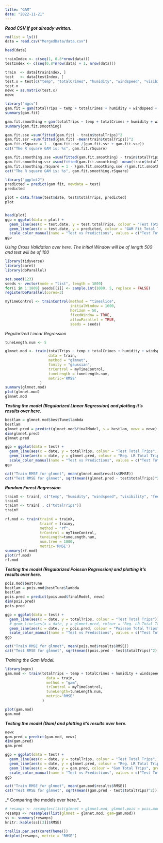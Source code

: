 ```yaml
---
title: "GAM"
date: "2022-11-21"
---
```


***Read CSV if got already written.***
```r
rm(list = ls())
data = read.csv("MergedData/data.csv")
```

```r
head(data)

trainIndex <- c(seq(1, 0.8*nrow(data)))
testIndex <- c(seq(0.8*nrow(data) + 1, nrow(data)))

train  <- data[trainIndex, ]
test   <- data[testIndex, ]
test.x = test[c("temp", "totalCrimes", "humidity", "windspeed", "visibility", "feelslike", "uvindex")]
test.x
newx = as.matrix(test.x)
newx
```

```r
library("mgcv")
gam.fit = gam(totalTrips ~ temp + totalCrimes + humidity + windspeed + visibility + feelslike + uvindex, data = train)
summary(gam.fit)

gam.fit.smoothing = gam(totalTrips ~ temp + totalCrimes + humidity + windspeed + visibility + feelslike + uvindex, data = train)
summary(gam.fit.smoothing)
```

```r
gam.fit.sse =sum(fitted(gam.fit) - train$totalTrips)^2
gam.fit.ssr =sum(fitted(gam.fit) -mean(train$totalTrips))^2
gam.fit.rSquare = 1 - (gam.fit.sse /(gam.fit.ssr + gam.fit.sse))
cat("The R square GAM is: %s", gam.fit.rSquare)

gam.fit.smoothing.sse =sum(fitted(gam.fit.smoothing) - train$totalTrips)^2
gam.fit.smoothing.ssr =sum(fitted(gam.fit.smoothing) -mean(train$totalTrips))^2
gam.fit.smoothing.rSquare = 1 - (gam.fit.smoothing.sse /(gam.fit.smoothing.ssr + gam.fit.smoothing.sse))
cat("The R square GAM is: %s", gam.fit.smoothing.rSquare)
```

```r
library("ggplot2")
predicted = predict(gam.fit, newdata = test)
predicted

plot = data.frame(test$date, test$totalTrips, predicted)
plot


head(plot)
ggp = ggplot(data = plot) + 
  geom_line(aes(x = test.date, y = test.totalTrips, colour = "Test Total Trips", group = 1)) + 
  geom_line(aes(x = test.date, y = predicted, colour = "GAM Fit Total Trips", group = 1)) +
  scale_color_manual(name = "Test vs Predictions", values = c("Test Total Trips" = 2, "GAM Fit Total Trips" = 3))
ggp
```


*Using Cross Validation over here. The initial Window will be of length 500 and test will be of 100*

```r

library(tidyverse)
library(caret)
library(doParallel)

set.seed(123)
seeds <- vector(mode = "list", length = 1809)
for(i in 1:1809) seeds[[i]] <- sample.int(1000, 5, replace = FALSE)
registerDoParallel(cores=3)

myTimeControl <- trainControl(method = "timeslice",
                              initialWindow = 1600,
                              horizon = 50,
                              fixedWindow = TRUE,
                              allowParallel = TRUE,
                              seeds = seeds)

```



*Regularized Linear Regression*

```r
tuneLength.num <- 5

glmnet.mod <- train(totalTrips ~ temp + totalCrimes + humidity + windspeed + visibility + feelslike + uvindex,
                    data = train,
                    method = "glmnet",
                    family = "gaussian",
                    trControl = myTimeControl,
                    tuneLength = tuneLength.num,
                    metric='RMSE'
                )
summary(glmnet.mod)
plot(glmnet.mod)
glmnet.mod
```

***Testing the model (Regularized Linear Regression) and plotting it's results over here.***

```r
bestlam = glmnet.mod$bestTune$lambda
bestlam
glmnet.pred = predict(glmnet.mod$finalModel, s = bestlam, newx = newx)
dim(glmnet.pred)
glmnet.pred

ggp = ggplot(data = test) + 
  geom_line(aes(x = date, y = totalTrips, colour = "Test Total Trips", group=1)) +
  geom_line(aes(x = date, y = glmnet.pred, colour = "Reg. LR Total Trips", group=1)) + 
  scale_color_manual(name = "Test vs Predictions", values = c("Test Total Trips" = 2, "Reg. LR Total Trips" = 3))
ggp

cat("Train RMSE for glmnet", mean(glmnet.mod$results$RMSE))
cat("Test RMSE for glmnet", sqrt(mean((glmnet.pred - test$totalTrips)^2)))
```

***Random Forest Regression***

```r
trainX <- train[, c("temp", "humidity", "windspeed", "visibility", "feelslike", "uvindex")]
trainX
trainY <- train[ , c("totalTrips")]
trainY
  
rf.mod <- train(trainX = trainX,
                trainY = trainy,
                method = "rf",
                trControl = myTimeControl,
                tuneLength=tuneLength.num,
                num.tree = 1000,
                metric='RMSE')
summary(rf.mod)
plot(rf.mod)
rf.mod
```

***Testing the model (Regularized Poisson Regression) and plotting it's results over here.***

```r
pois.mod$bestTune
bestlam = pois.mod$bestTune$lambda
bestlam
pois.pred = predict(pois.mod$finalModel, newx)
dim(pois.pred)
pois.pred

ggp = ggplot(data = test) + 
  geom_line(aes(x = date, y = totalTrips, colour = "Test Total Trips")) +
  # geom_line(aes(x = date, y = glmnet.pred, colour = "Reg. LR Total Trips")) + 
  geom_line(aes(x = date, y = pois.pred, colour = "Poisson Total Trips")) + 
  scale_color_manual(name = "Test vs Predictions", values = c("Test Total Trips" = 2, "Reg. LR Total Trips" = 3, "Poission Total Trips" = 4))
ggp

cat("Train RMSE for glmnet", mean(pois.mod$results$RMSE))
cat("Test RMSE for glmnet", sqrt(mean((pois.pred - test$totalTrips)^2)))
```

*Training the Gam Model.*

```r
library(mgcv)
gam.mod <- train(totalTrips ~ temp + totalCrimes + humidity + windspeed + visibility + feelslike + uvindex,
                   data = train,
                   method = "gam",
                   trControl = myTimeControl,
                   tuneLength=tuneLength.num,
                   metric='RMSE'
                 )

plot(gam.mod)
gam.mod
```
***Testing the model (Gam) and plotting it's results over here.***

```r
newx
gam.pred = predict(gam.mod, newx)
dim(gam.pred)
gam.pred

ggp = ggplot(data = test) + 
  geom_line(aes(x = date, y = totalTrips, colour = "Test Total Trips", group=1)) +
  geom_line(aes(x = date, y = glmnet.pred, colour = "Reg. LR Total Trips", group=1)) +
  geom_line(aes(x = date, y = gam.pred, colour = "Gam Total Trips", group=1)) + 
  scale_color_manual(name = "Test vs Predictions", values = c("Test Total Trips" = 2, "Reg. LR Total Trips" = 3, "Gam Total Trips" = 4))
ggp

cat("Train RMSE for glmnet", mean(gam.mod$results$RMSE))
cat("Test RMSE for glmnet", sqrt(mean((gam.pred - test$totalTrips)^2)))
```


\_\* Comparing the models over here.\*\_

```r
# resamps <- resamples(list(glmnet = glmnet.mod, glmnet.pois = pois.mod, gam=gam.mod))
resamps <- resamples(list(glmnet = glmnet.mod, gam=gam.mod))
ss <- summary(resamps)
knitr::kable(ss[[3]]$RMSE)
```

```r
trellis.par.set(caretTheme())
dotplot(resamps, metric = "RMSE")
```
